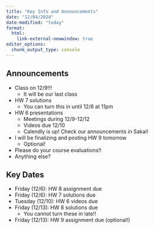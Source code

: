```yaml
---
title: "Key Info and Announcements"
date: "12/04/2024"
date-modified: "today"
format: 
  html:
    link-external-newwindow: true
editor_options: 
  chunk_output_type: console
---
```


## Announcements

-   Class on 12/9!!!
    - It will be our last class
-   HW 7 solutions
    - You can turn this in until 12/6 at 11pm
-   HW 6 presentations
    -   Meetings during 12/9-12/12
    -   Videos due 12/10
    -   Calendly is up! Check our announcements in Sakai!
-   I will be finalizing and posting HW 9 tomorrow
    - Optional!
-   Please do your course evaluations!!
-   Anything else?

## Key Dates

-   Friday (12/6): HW 8 assignment due
-   Friday (12/6): HW 7 solutions due
-   Tuesday (12/10): HW 6 videos due
-   Friday (12/13): HW 8 solutions due
    - You cannot turn these in late!!
-   Friday (12/13): HW 9 assignment due (optional!)
